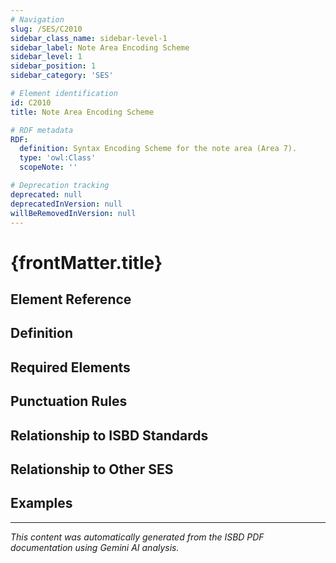 ```yaml
---
# Navigation
slug: /SES/C2010
sidebar_class_name: sidebar-level-1
sidebar_label: Note Area Encoding Scheme
sidebar_level: 1
sidebar_position: 1
sidebar_category: 'SES'

# Element identification
id: C2010
title: Note Area Encoding Scheme

# RDF metadata
RDF:
  definition: Syntax Encoding Scheme for the note area (Area 7).
  type: 'owl:Class'
  scopeNote: ''

# Deprecation tracking
deprecated: null
deprecatedInVersion: null
willBeRemovedInVersion: null
---
```


# {frontMatter.title}

## Element Reference
<ElementReference frontMatter={frontMatter} />

## Definition

<div className="guid">

</div>

## Required Elements

<div className="guid">

</div>

## Punctuation Rules

<div className="guid">

</div>

## Relationship to ISBD Standards

<div className="guid">

</div>

## Relationship to Other SES

<div className="guid">

</div>

## Examples

<div className="stip">

</div>

---

*This content was automatically generated from the ISBD PDF documentation using Gemini AI analysis.*
